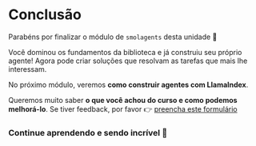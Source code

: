 # Conclusão

Parabéns por finalizar o módulo de `smolagents` desta unidade 🥳

Você dominou os fundamentos da biblioteca e já construiu seu próprio agente! Agora pode criar soluções que resolvam as tarefas que mais lhe interessam.

No próximo módulo, veremos **como construir agentes com LlamaIndex**.

Queremos muito saber **o que você achou do curso e como podemos melhorá-lo**. Se tiver feedback, por favor 👉 [preencha este formulário](https://docs.google.com/forms/d/e/1FAIpQLSe9VaONn0eglax0uTwi29rIn4tM7H2sYmmybmG5jJNlE5v0xA/viewform?usp=dialog)

### Continue aprendendo e sendo incrível 🤗
